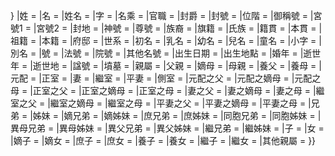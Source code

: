 <includeonly>{{Template:東亞男歷史人物/core
|名稱 ={{{名稱|}}}
|身份 ={{{身份|}}}
|國家 ={{{國家|}}}
|屆數 ={{{屆數|}}}
|最高職務 ={{{最高職務|}}}
|前任 = {{{前任|}}}
|繼任 = {{{繼任|}}}
|圖片 ={{{圖片|}}}
|圖片尺寸 ={{{圖片尺寸|}}}
|圖像說明 ={{{圖像說明|{{{图像说明|}}}}}}
|姓 ={{{姓|}}}
|名 ={{{名|}}}
|姓名 ={{{姓名|}}}
|字 ={{{字|}}}
|名乘 ={{{名乘|}}}<!--琉球士族用-->
|官職 ={{{官職|}}}
|封爵 ={{{封爵|}}}
|封號 ={{{封號|}}}
|位階 ={{{位階|}}}
|御稱號 ={{{御稱號|}}}<!--日本皇族之稱號-->
|宮號1 ={{{宮號1|}}}<!--日本皇族之宮號-->
|宮號2 ={{{宮號2|}}}<!--朝鮮王族之宮號-->
|封地 ={{{封地|}}}
|神號 ={{{神號|}}}
|尊號 ={{{尊號|}}}
|族裔 = {{{族裔|}}}
|旗籍 ={{{旗籍|}}}<!--清朝旗人專用-->
|氏族 ={{{氏族|}}}
|籍貫 ={{{籍貫|}}}
|本貫 ={{{本貫|}}}
|祖籍 ={{{祖籍|}}}
|本籍 ={{{本籍|}}}
|府邸 ={{{府邸|}}}
|世系 = {{{世系|}}}
|初名 ={{{初名|}}}
|乳名 ={{{乳名|}}}<!--日本、朝鮮、琉球以外人物用-->
|幼名 ={{{幼名|}}}<!--日本人用-->
|兒名 ={{{兒名|}}}<!--朝鮮人用-->
|童名 ={{{童名|}}}<!--琉球人用-->
|小字 ={{{小字|}}}
|別名 ={{{別名|}}}
|號 ={{{號|}}}
|法號 ={{{法號|}}}
|院號 ={{{院號|}}}
|其他名號 ={{{其他名號|}}}
|出生日期 ={{{出生日期|}}}
|出生地點 ={{{出生地點|}}}
|婚年 ={{{婚年|}}}
|逝世年 ={{{逝世年|}}}
|逝世地 ={{{逝世地|}}}
|諡號 ={{{諡號|}}}
|墳墓 ={{{墳墓|}}}
<!--增强親屬功能：[[Template:東亞男歷史人物/親屬]]-->
|親屬 = {{{親屬|}}}
|父親 = {{{父親|}}}
|嫡母 = {{{嫡母|}}}
|母親 = {{{母親|}}}
|養父 = {{{養父|}}}
|養母 = {{{養母|}}}
|元配 = {{{元配|}}}
|正室 = {{{正室|}}}
|妻 = {{{妻|}}}
|繼室 = {{{繼室|}}}
|平妻 = {{{平妻|}}}
|側室 = {{{側室|}}}
|元配之父 = {{{元配之父|}}}
|元配之嫡母 = {{{圖片|}}}
|元配之母 = {{{元配之嫡母|}}}
|正室之父 = {{{正室之父|}}}
|正室之嫡母 = {{{正室之嫡母|}}}
|正室之母 = {{{正室之母|}}}
|妻之父 = {{{妻之父|}}}
|妻之嫡母 = {{{妻之嫡母|}}}
|妻之母 = {{{妻之母|}}}
|繼室之父 = {{{繼室之父|}}}
|繼室之嫡母 = {{{繼室之嫡母|}}}
|繼室之母 = {{{繼室之母|}}}
|平妻之父 = {{{平妻之父|}}}
|平妻之嫡母 = {{{平妻之嫡母|}}}
|平妻之母 = {{{平妻之母|}}}
|兄弟 = {{{兄弟|}}}
|姊妹 = {{{姊妹|}}}
|嫡兄弟 = {{{嫡兄弟|}}}
|嫡姊妹 = {{{嫡姊妹|}}}
|庶兄弟 = {{{庶兄弟|}}}
|庶姊妹 = {{{庶姊妹|}}}
|同胞兄弟 = {{{同胞兄弟|}}}
|同胞姊妹 = {{{同胞姊妹|}}}
|異母兄弟 = {{{異母兄弟|}}}
|異母姊妹 = {{{異母姊妹|}}}
|異父兄弟 = {{{異父兄弟|}}}
|異父姊妹 = {{{異父姊妹|}}}
|繼兄弟 = {{{繼兄弟|}}}
|繼姊妹 = {{{繼姊妹|}}}
|子 = {{{子|}}}
|女 = {{{女|}}}
|嫡子 = {{{嫡子|}}}
|嫡女 = {{{嫡女|}}}
|庶子 = {{{庶子|}}}
|庶女 = {{{庶女|}}}
|養子 = {{{養子|}}}
|養女 = {{{養女|}}}
|繼子 = {{{繼子|}}}
|繼女 = {{{繼女|}}}
|其他親屬 = {{{其他親屬|}}}
}}</includeonly><noinclude>{{模板文档}}